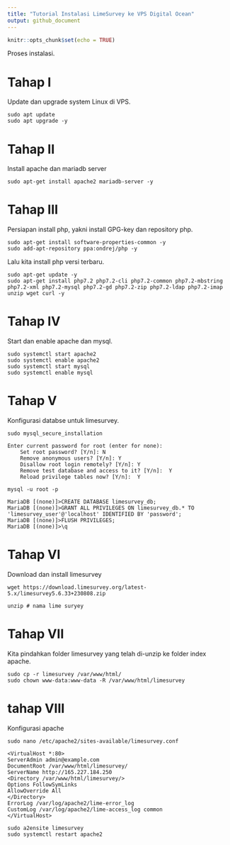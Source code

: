 ```yaml
---
title: "Tutorial Instalasi LimeSurvey ke VPS Digital Ocean"
output: github_document
---
```


```r
knitr::opts_chunk$set(echo = TRUE)
```

Proses instalasi.

# Tahap I

Update dan upgrade system Linux di VPS.

```
sudo apt update
sudo apt upgrade -y
```

# Tahap II

Install apache dan mariadb server

```
sudo apt-get install apache2 mariadb-server -y
```

# Tahap III

Persiapan install php, yakni install GPG-key dan repository php.

```
sudo apt-get install software-properties-common -y
sudo add-apt-repository ppa:ondrej/php -y
```

Lalu kita install php versi terbaru.

```
sudo apt-get update -y
sudo apt-get install php7.2 php7.2-cli php7.2-common php7.2-mbstring php7.2-xml php7.2-mysql php7.2-gd php7.2-zip php7.2-ldap php7.2-imap unzip wget curl -y
```

# Tahap IV

Start dan enable apache dan mysql.

```
sudo systemctl start apache2
sudo systemctl enable apache2
sudo systemctl start mysql
sudo systemctl enable mysql
```

# Tahap V

Konfigurasi databse untuk limesurvey.

```
sudo mysql_secure_installation
```


```
Enter current password for root (enter for none):
    Set root password? [Y/n]: N
    Remove anonymous users? [Y/n]: Y
    Disallow root login remotely? [Y/n]: Y
    Remove test database and access to it? [Y/n]:  Y
    Reload privilege tables now? [Y/n]:  Y
```


```
mysql -u root -p
```

```
MariaDB [(none)]>CREATE DATABASE limesurvey_db;
MariaDB [(none)]>GRANT ALL PRIVILEGES ON limesurvey_db.* TO 'limesurvey_user'@'localhost' IDENTIFIED BY 'password';
MariaDB [(none)]>FLUSH PRIVILEGES;
MariaDB [(none)]>\q
```

# Tahap VI

Download dan install limesurvey

```
wget https://download.limesurvey.org/latest-5.x/limesurvey5.6.33+230808.zip
```

```
unzip # nama lime suryey
```

# Tahap VII

Kita pindahkan folder limesurvey yang telah di-unzip ke folder index apache.

```
sudo cp -r limesurvey /var/www/html/
sudo chown www-data:www-data -R /var/www/html/limesurvey
```

# tahap VIII

Konfigurasi apache

```
sudo nano /etc/apache2/sites-available/limesurvey.conf
```

```
<VirtualHost *:80>
ServerAdmin admin@example.com
DocumentRoot /var/www/html/limesurvey/
ServerName http://165.227.184.250
<Directory /var/www/html/limesurvey/>
Options FollowSymLinks
AllowOverride All
</Directory>
ErrorLog /var/log/apache2/lime-error_log
CustomLog /var/log/apache2/lime-access_log common
</VirtualHost>
```


```
sudo a2ensite limesurvey
sudo systemctl restart apache2
```

